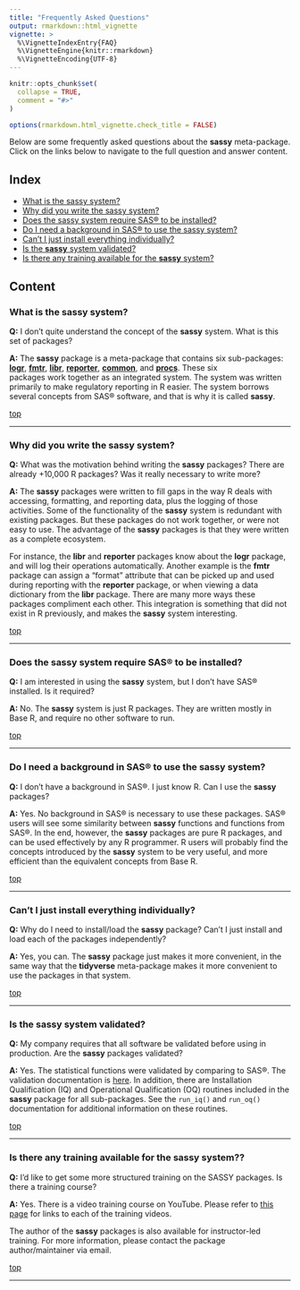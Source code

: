 ```yaml
---
title: "Frequently Asked Questions"
output: rmarkdown::html_vignette
vignette: >
  %\VignetteIndexEntry{FAQ}
  %\VignetteEngine{knitr::rmarkdown}
  %\VignetteEncoding{UTF-8}
---
```


```r
knitr::opts_chunk$set(
  collapse = TRUE,
  comment = "#>"
)

options(rmarkdown.html_vignette.check_title = FALSE)

```

Below are some frequently asked questions about the **sassy** meta-package. Click
on the links below to navigate to the full question and answer content.

## Index{#top}

* [What is the sassy system?](#sassy)
* [Why did you write the sassy system?](#why)
* [Does the sassy system require SAS® to be installed?](#sas)
* [Do I need a background in SAS® to use the sassy system?](#background)
* [Can't I just install everything individually?](#packages)
* [Is the **sassy** system validated?](#validation)
* [Is there any training available for the **sassy** system?](#training)

## Content

### What is the sassy system? {#sassy}

**Q:** I don't quite understand the concept of the **sassy** system. 
What is this set of packages?

**A:** The **sassy** package is a meta-package that contains six 
sub-packages: [**logr**](https://logr.r-sassy.org/), 
[**fmtr**](https://fmtr.r-sassy.org/), 
[**libr**](https://libr.r-sassy.org/), 
[**reporter**](https://reporter.r-sassy.org/), 
[**common**](https://common.r-sassy.org/), and 
[**procs**](https://procs.r-sassy.org/). 
These six  
packages work together as an integrated system.  The system 
was written primarily to make regulatory reporting in R easier.  The system
borrows several concepts from SAS® software, and that is why it is called
**sassy**.  

[top](#top)

******

### Why did you write the sassy system? {#why}

**Q:** What was the motivation behind writing the **sassy** packages?  There
are already +10,000 R packages?  Was it really necessary to write more?

**A:** The **sassy** packages were written to fill gaps in the way R 
deals with accessing, formatting, and reporting data, plus the logging of those
activities.  Some of the functionality of the **sassy** system is redundant
with existing packages. But these packages do not work together, or were not
easy to use.  The advantage
of the **sassy** packages is that they were written as a complete ecosystem.

For instance, the **libr** and **reporter** packages know about the **logr**
package, and will log their operations automatically.  Another example is 
the **fmtr**
package can assign a "format" attribute that can be picked up and used
during reporting with the **reporter** package, or when viewing a 
data dictionary from the **libr** package.  There are many more ways these
packages compliment each other. 
This integration
is something that did not exist in R previously, and makes the **sassy**
system interesting.

[top](#top)

******

### Does the sassy system require SAS® to be installed? {#sas}

**Q:** I am interested in using the **sassy** system, but I don't have 
SAS® installed.  Is it required?

**A:** No.  The **sassy** system is just R packages. They are written mostly in 
Base R, and require no other software to run.

[top](#top)

******

### Do I need a background in SAS® to use the sassy system? {#background}

**Q:** I don't have a background in SAS®.  I just know R.  Can I use
the **sassy** packages?

**A:** Yes.  No background in SAS® is necessary to use these packages.
SAS® users will see some similarity between **sassy** functions and functions
from SAS®.  In the end, however, the **sassy** packages are pure R packages,
and can be used effectively by any R programmer. R users will probably 
find the concepts introduced by the **sassy** system to be very useful, and 
more efficient than the equivalent concepts from Base R.

[top](#top)

******

### Can't I just install everything individually? {#packages}

**Q:** Why do I need to install/load the **sassy** package?  Can't I just
install and load each of the packages independently?

**A:** Yes, you can.  The **sassy** package just makes it more convenient, 
in the same way that the **tidyverse** meta-package makes it more convenient
to use the packages in that system.

[top](#top)

******

### Is the **sassy** system validated? {#validation}

**Q:** My company requires that all software be validated before using in 
production. Are the **sassy** packages validated?

**A:** Yes.  The statistical functions were validated by comparing to SAS®. 
The validation
documentation is [here](https://r-sassy.org/validation/Procs_Validation.pdf).
In addition, there are Installation Qualification (IQ) and 
Operational Qualification (OQ) routines included in the **sassy** package
for all sub-packages. See the `run_iq()` and `run_oq()` documentation
for additional information on these routines.

[top](#top) 

******

### Is there any training available for the **sassy** system?? {#training}

**Q:** I'd like to get some more structured training on the SASSY packages.  Is there
a training course?

**A:** Yes.  There is a video training course on YouTube.  Please refer
to [this page](https://sassy.r-sassy.org/articles/sassy-training.html) for 
links to each of the training videos.  

The author of the **sassy** packages is also available for instructor-led
training.  For more information, please contact the package author/maintainer
via email.  



[top](#top) 

******



<!-- ### Question 1? {#q1} -->

<!-- **Q:** Question -->

<!-- **A:** Answer -->

<!-- [top](#top) -->

<!-- ****** -->
